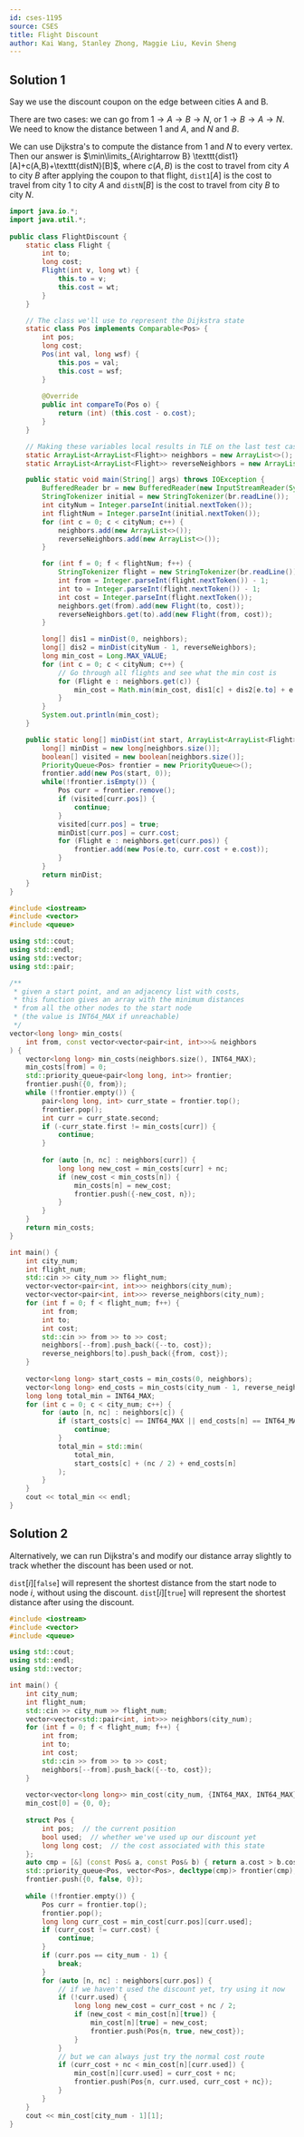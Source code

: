 ```yaml
---
id: cses-1195
source: CSES
title: Flight Discount
author: Kai Wang, Stanley Zhong, Maggie Liu, Kevin Sheng
---
```


## Solution 1

Say we use the discount coupon on the edge between cities A and B.

There are two cases: we can go from $1\rightarrow A\rightarrow B\rightarrow N$,
or $1\rightarrow B\rightarrow A\rightarrow N$. We need to know the distance
between $1$ and $A$, and $N$ and $B$.

We can use Dijkstra's to compute the distance from $1$ and $N$ to every vertex.
Then our answer is
$\min\limits_{A\rightarrow B} \texttt{dist1}[A]+c(A,B)+\texttt{distN}[B]$, where
$c(A,B)$ is the cost to travel from city $A$ to city $B$ after applying the
coupon to that flight, $\texttt{dist1}[A]$ is the cost to travel from city $1$
to city $A$ and $\texttt{distN}[B]$ is the cost to travel from city $B$ to city
$N$.

<LanguageSection>

<JavaSection>

```java
import java.io.*;
import java.util.*;
 
public class FlightDiscount {
	static class Flight {
		int to;
		long cost;
		Flight(int v, long wt) {
			this.to = v;
			this.cost = wt;
		}
	}

	// The class we'll use to represent the Dijkstra state
	static class Pos implements Comparable<Pos> {
		int pos;
		long cost;
		Pos(int val, long wsf) {
			this.pos = val;
			this.cost = wsf;
		}
 
		@Override
		public int compareTo(Pos o) {
			return (int) (this.cost - o.cost);
		}
	}

	// Making these variables local results in TLE on the last test case
	static ArrayList<ArrayList<Flight>> neighbors = new ArrayList<>();
	static ArrayList<ArrayList<Flight>> reverseNeighbors = new ArrayList<>();

	public static void main(String[] args) throws IOException {
		BufferedReader br = new BufferedReader(new InputStreamReader(System.in));
		StringTokenizer initial = new StringTokenizer(br.readLine());
		int cityNum = Integer.parseInt(initial.nextToken());
		int flightNum = Integer.parseInt(initial.nextToken());
		for (int c = 0; c < cityNum; c++) {
			neighbors.add(new ArrayList<>());
			reverseNeighbors.add(new ArrayList<>());
		}

		for (int f = 0; f < flightNum; f++) {
			StringTokenizer flight = new StringTokenizer(br.readLine());
			int from = Integer.parseInt(flight.nextToken()) - 1;
			int to = Integer.parseInt(flight.nextToken()) - 1;
			int cost = Integer.parseInt(flight.nextToken());
			neighbors.get(from).add(new Flight(to, cost));
			reverseNeighbors.get(to).add(new Flight(from, cost));
		}

		long[] dis1 = minDist(0, neighbors);
		long[] dis2 = minDist(cityNum - 1, reverseNeighbors);
		long min_cost = Long.MAX_VALUE;
		for (int c = 0; c < cityNum; c++) {
			// Go through all flights and see what the min cost is
			for (Flight e : neighbors.get(c)) {
				min_cost = Math.min(min_cost, dis1[c] + dis2[e.to] + e.cost / 2);
			}
		}
		System.out.println(min_cost);
	}

	public static long[] minDist(int start, ArrayList<ArrayList<Flight>> neighbors) {
		long[] minDist = new long[neighbors.size()];
		boolean[] visited = new boolean[neighbors.size()];
		PriorityQueue<Pos> frontier = new PriorityQueue<>();
		frontier.add(new Pos(start, 0));
		while(!frontier.isEmpty()) {
			Pos curr = frontier.remove();
			if (visited[curr.pos]) {
				continue;
			}
			visited[curr.pos] = true;
			minDist[curr.pos] = curr.cost;
			for (Flight e : neighbors.get(curr.pos)) {
				frontier.add(new Pos(e.to, curr.cost + e.cost));
			}
		}
		return minDist;
	}
}
```

</JavaSection>

<CPPSection>

```cpp
#include <iostream>
#include <vector>
#include <queue>

using std::cout;
using std::endl;
using std::vector;
using std::pair;

/**
 * given a start point, and an adjacency list with costs,
 * this function gives an array with the minimum distances
 * from all the other nodes to the start node
 * (the value is INT64_MAX if unreachable)
 */
vector<long long> min_costs(
	int from, const vector<vector<pair<int, int>>>& neighbors
) {
	vector<long long> min_costs(neighbors.size(), INT64_MAX);
	min_costs[from] = 0;
	std::priority_queue<pair<long long, int>> frontier;
	frontier.push({0, from});
	while (!frontier.empty()) {
		pair<long long, int> curr_state = frontier.top();
		frontier.pop();
		int curr = curr_state.second;
		if (-curr_state.first != min_costs[curr]) {
			continue;
		}
		
		for (auto [n, nc] : neighbors[curr]) {
			long long new_cost = min_costs[curr] + nc;
			if (new_cost < min_costs[n]) {
				min_costs[n] = new_cost;
				frontier.push({-new_cost, n});
			}
		}
	}
	return min_costs;
}

int main() {
	int city_num;
	int flight_num;
	std::cin >> city_num >> flight_num;
	vector<vector<pair<int, int>>> neighbors(city_num);
	vector<vector<pair<int, int>>> reverse_neighbors(city_num);
	for (int f = 0; f < flight_num; f++) {
		int from;
		int to;
		int cost;
		std::cin >> from >> to >> cost;
		neighbors[--from].push_back({--to, cost});
		reverse_neighbors[to].push_back({from, cost});
	}
 
	vector<long long> start_costs = min_costs(0, neighbors);
	vector<long long> end_costs = min_costs(city_num - 1, reverse_neighbors);
	long long total_min = INT64_MAX;
	for (int c = 0; c < city_num; c++) {
		for (auto [n, nc] : neighbors[c]) {
			if (start_costs[c] == INT64_MAX || end_costs[n] == INT64_MAX) {
				continue;
			}
			total_min = std::min(
				total_min,
				start_costs[c] + (nc / 2) + end_costs[n]
			);
		}
	}
	cout << total_min << endl;
}
```

</CPPSection>

</LanguageSection>

## Solution 2

Alternatively, we can run Dijkstra's and modify our distance array slightly to
track whether the discount has been used or not.

$\texttt{dist}[i][\texttt{false}]$ will represent the shortest distance from the start node
to node $i$, without using the discount. $\texttt{dist}[i][\texttt{true}]$ will represent
the shortest distance after using the discount.

<LanguageSection>

<CPPSection>

```cpp
#include <iostream>
#include <vector>
#include <queue>

using std::cout;
using std::endl;
using std::vector;

int main() {
	int city_num;
	int flight_num;
	std::cin >> city_num >> flight_num;
	vector<vector<std::pair<int, int>>> neighbors(city_num);
	for (int f = 0; f < flight_num; f++) {
		int from;
		int to;
		int cost;
		std::cin >> from >> to >> cost;
		neighbors[--from].push_back({--to, cost});
	}
 
	vector<vector<long long>> min_cost(city_num, {INT64_MAX, INT64_MAX});
	min_cost[0] = {0, 0};
 
	struct Pos {
		int pos;  // the current position
		bool used;  // whether we've used up our discount yet
		long long cost;  // the cost associated with this state
	};
	auto cmp = [&] (const Pos& a, const Pos& b) { return a.cost > b.cost; };
	std::priority_queue<Pos, vector<Pos>, decltype(cmp)> frontier(cmp);
	frontier.push({0, false, 0});
	
	while (!frontier.empty()) {
		Pos curr = frontier.top();
		frontier.pop();
		long long curr_cost = min_cost[curr.pos][curr.used];
		if (curr_cost != curr.cost) {
			continue;
		}
		if (curr.pos == city_num - 1) {
			break;
		}
		for (auto [n, nc] : neighbors[curr.pos]) {
			// if we haven't used the discount yet, try using it now
			if (!curr.used) {
				long long new_cost = curr_cost + nc / 2;
				if (new_cost < min_cost[n][true]) {
					min_cost[n][true] = new_cost;
					frontier.push(Pos{n, true, new_cost});
				}
			}
			// but we can always just try the normal cost route
			if (curr_cost + nc < min_cost[n][curr.used]) {
				min_cost[n][curr.used] = curr_cost + nc;
				frontier.push(Pos{n, curr.used, curr_cost + nc});
			}
		}
	}
	cout << min_cost[city_num - 1][1];
}
```

</CPPSection>

</LanguageSection>
